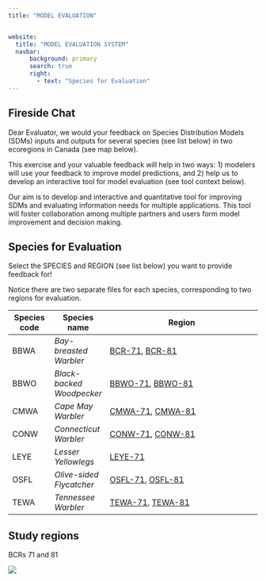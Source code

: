 ```yaml
---
title: "MODEL EVALUATION"


website:
  title: "MODEL EVALUATION SYSTEM"
  navbar:
      background: primary
      search: true
      right:
        - text: "Species for Evaluation"
---
```


## Fireside Chat

Dear Evaluator, we would your feedback on Species Distribution Models (SDMs) inputs and outputs for several species (see list below) in two ecoregions in Canada (see map below).

This exercise and your valuable feedback will help in two ways: 1) modelers will use your feedback to improve model predictions, and 2) help us to develop an interactive tool for model evaluation (see tool context below).

Our aim is to develop and interactive and quantitative tool for improving SDMs and evaluating information needs for multiple applications. This tool will foster collaboration among multiple partners and users form model improvement and decision making.

## Species for Evaluation

Select the SPECIES and REGION (see list below) you want to provide feedback for!

Notice there are two separate files for each species, corresponding to two regions for evaluation.

| Species code | Species name              | Region                                                                                                                         |
|-------------|-------------|-----------------------------------------------|
| BBWA         | *Bay-breasted Warbler*    | [BCR-71](BBWA_can71.html){target="_blank"}, [BCR-81](BBWA_can81.html){target="_blank"}                                         |
| BBWO         | *Black-backed Woodpecker* | [BBWO-71](BBWO_can71.html){target="_blank"}, [BBWO-81](BBWO_can81.html){target="_blank"}                                       |
| CMWA         | *Cape May Warbler*        | [CMWA-71](CMWA_can71.html){target="_blank"}, [CMWA-81](CMWA_can81.html){target="_blank"}                                       |
| CONW         | *Connecticut Warbler*     | [CONW-71](CONW_can71.html){target="_blank"}, [CONW-81](CONW_can81.html){target="_blank"}                                       |
| LEYE         | *Lesser Yellowlegs*       | [LEYE-71](LEYE_can71.html){target="_blank"}                                                                                    |
| OSFL         | *Olive-sided Flycatcher*  | [OSFL-71](OSFL_can71.html){target="_blank"}, [OSFL](OSFL_can81.html)[-](OSFL_can81.html){target="_blank"}[81](OSFL_can81.html) |
| TEWA         | *Tennessee Warbler*       | [TEWA-71](TEWA_can71.html){target="_blank"}, [TEWA-81](TEWA_can81.html){target="_blank"}                                       |

## Study regions

BCRs 71 and 81

![](data/BCRupdatesBAM.png)
